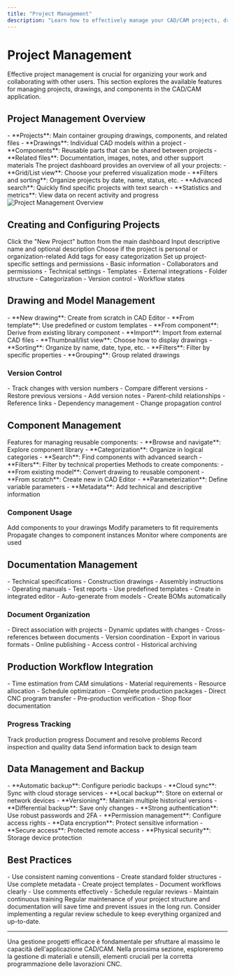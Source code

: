 ```yaml
---
title: "Project Management"
description: "Learn how to effectively manage your CAD/CAM projects, drawings, and components"
---
```


# Project Management

<Note>
Effective project management is crucial for organizing your work and collaborating with other users. This section explores the available features for managing projects, drawings, and components in the CAD/CAM application.
</Note>

## Project Management Overview

<AccordionGroup>
  <Accordion title="Hierarchical Structure" icon="sitemap">
    - **Projects**: Main container grouping drawings, components, and related files
    - **Drawings**: Individual CAD models within a project
    - **Components**: Reusable parts that can be shared between projects
    - **Related files**: Documentation, images, notes, and other support materials
  </Accordion>

  <Accordion title="Project Dashboard" icon="gauge">
    The project dashboard provides an overview of all your projects:
    - **Grid/List view**: Choose your preferred visualization mode
    - **Filters and sorting**: Organize projects by date, name, status, etc.
    - **Advanced search**: Quickly find specific projects with text search
    - **Statistics and metrics**: View data on recent activity and progress
  </Accordion>
</AccordionGroup>

<Frame>
  <img src="/images/proj.png" alt="Project Management Overview" />
</Frame>

## Creating and Configuring Projects

<Steps>
  <Step title="Create New Project">
    Click the "New Project" button from the main dashboard
  </Step>
  <Step title="Enter Information">
    Input descriptive name and optional description
  </Step>
  <Step title="Select Organization">
    Choose if the project is personal or organization-related
  </Step>
  <Step title="Set Tags">
    Add tags for easy categorization
  </Step>
  <Step title="Configure Settings">
    Set up project-specific settings and permissions
  </Step>
</Steps>

<CardGroup cols={2}>
  <Card title="Project Settings" icon="sliders">
    - Basic information
    - Collaborators and permissions
    - Technical settings
    - Templates
    - External integrations
  </Card>
  <Card title="Internal Organization" icon="folder-tree">
    - Folder structure
    - Categorization
    - Version control
    - Workflow states
  </Card>
</CardGroup>

## Drawing and Model Management

<AccordionGroup>
  <Accordion title="Drawing Creation" icon="pen-ruler">
    - **New drawing**: Create from scratch in CAD Editor
    - **From template**: Use predefined or custom templates
    - **From component**: Derive from existing library component
    - **Import**: Import from external CAD files
  </Accordion>

  <Accordion title="Drawing Organization" icon="folder-tree">
    - **Thumbnail/list view**: Choose how to display drawings
    - **Sorting**: Organize by name, date, type, etc.
    - **Filters**: Filter by specific properties
    - **Grouping**: Group related drawings
  </Accordion>
</AccordionGroup>

### Version Control

<CardGroup cols={2}>
  <Card title="Version Management" icon="code-branch">
    - Track changes with version numbers
    - Compare different versions
    - Restore previous versions
    - Add version notes
  </Card>
  <Card title="Drawing Relations" icon="diagram-project">
    - Parent-child relationships
    - Reference links
    - Dependency management
    - Change propagation control
  </Card>
</CardGroup>

## Component Management

<AccordionGroup>
  <Accordion title="Component Library" icon="cubes">
    Features for managing reusable components:
    - **Browse and navigate**: Explore component library
    - **Categorization**: Organize in logical categories
    - **Search**: Find components with advanced search
    - **Filters**: Filter by technical properties
  </Accordion>

  <Accordion title="Component Creation" icon="plus">
    Methods to create components:
    - **From existing model**: Convert drawing to reusable component
    - **From scratch**: Create new in CAD Editor
    - **Parameterization**: Define variable parameters
    - **Metadata**: Add technical and descriptive information
  </Accordion>
</AccordionGroup>

### Component Usage

<Steps>
  <Step title="Insert Component">
    Add components to your drawings
  </Step>
  <Step title="Customize">
    Modify parameters to fit requirements
  </Step>
  <Step title="Update">
    Propagate changes to component instances
  </Step>
  <Step title="Track">
    Monitor where components are used
  </Step>
</Steps>

## Documentation Management

<CardGroup cols={2}>
  <Card title="Document Types" icon="file-lines">
    - Technical specifications
    - Construction drawings
    - Assembly instructions
    - Operating manuals
    - Test reports
  </Card>
  <Card title="Document Creation" icon="file-pen">
    - Use predefined templates
    - Create in integrated editor
    - Auto-generate from models
    - Create BOMs automatically
  </Card>
</CardGroup>

### Document Organization

<AccordionGroup>
  <Accordion title="Project Links" icon="link">
    - Direct association with projects
    - Dynamic updates with changes
    - Cross-references between documents
    - Version coordination
  </Accordion>

  <Accordion title="Distribution" icon="share-nodes">
    - Export in various formats
    - Online publishing
    - Access control
    - Historical archiving
  </Accordion>
</AccordionGroup>

## Production Workflow Integration

<CardGroup cols={2}>
  <Card title="Production Planning" icon="calendar">
    - Time estimation from CAM simulations
    - Material requirements
    - Resource allocation
    - Schedule optimization
  </Card>
  <Card title="Production Transfer" icon="industry">
    - Complete production packages
    - Direct CNC program transfer
    - Pre-production verification
    - Shop floor documentation
  </Card>
</CardGroup>

### Progress Tracking

<Steps>
  <Step title="Monitor Status">
    Track production progress
  </Step>
  <Step title="Record Issues">
    Document and resolve problems
  </Step>
  <Step title="Quality Control">
    Record inspection and quality data
  </Step>
  <Step title="Design Feedback">
    Send information back to design team
  </Step>
</Steps>

## Data Management and Backup

<AccordionGroup>
  <Accordion title="Backup System" icon="database">
    - **Automatic backup**: Configure periodic backups
    - **Cloud sync**: Sync with cloud storage services
    - **Local backup**: Store on external or network devices
    - **Versioning**: Maintain multiple historical versions
    - **Differential backup**: Save only changes
  </Accordion>

  <Accordion title="Data Security" icon="shield-halved">
    - **Strong authentication**: Use robust passwords and 2FA
    - **Permission management**: Configure access rights
    - **Data encryption**: Protect sensitive information
    - **Secure access**: Protected remote access
    - **Physical security**: Storage device protection
  </Accordion>
</AccordionGroup>

## Best Practices

<CardGroup cols={2}>
  <Card title="Organization" icon="folder-tree">
    - Use consistent naming conventions
    - Create standard folder structures
    - Use complete metadata
    - Create project templates
  </Card>
  <Card title="Collaboration" icon="users">
    - Document workflows clearly
    - Use comments effectively
    - Schedule regular reviews
    - Maintain continuous training
  </Card>
</CardGroup>

<Tip>
Regular maintenance of your project structure and documentation will save time and prevent issues in the long run. Consider implementing a regular review schedule to keep everything organized and up-to-date.
</Tip>

---

Una gestione progetti efficace è fondamentale per sfruttare al massimo le capacità dell'applicazione CAD/CAM. Nella prossima sezione, esploreremo la gestione di materiali e utensili, elementi cruciali per la corretta programmazione delle lavorazioni CNC.